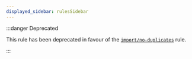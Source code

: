 ```yaml
---
displayed_sidebar: rulesSidebar
---
```


:::danger Deprecated

This rule has been deprecated in favour of the [`import/no-duplicates`](https://github.com/import-js/eslint-plugin-import/blob/HEAD/docs/rules/no-duplicates.md) rule.

:::

<!--
This doc file has been left on purpose because `import/no-duplicates` is
commonly requested. This exists to help direct people to the replacement rule.

Note that there is no actual way to get to this page in the normal navigation,
so end-users will only be able to get to this page from the search bar.
-->
